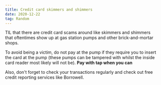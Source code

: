 ```yaml
---
title: Credit card skimmers and shimmers
date: 2020-12-22
tag: Random
---
```


TIL that there are credit card scams around like skimmers and shimmers that
oftentimes show up at gas station pumps and other brick-and-mortar shops.

To avoid being a victim, do not pay at the pump if they require you to insert
the card at the pump (these pumps can be tampered with whilst the inside card
reader most likely will not be). **Pay with tap when you can**

Also, don't forget to check your transactions regularly and check out free
credit reporting services like Borrowell.
